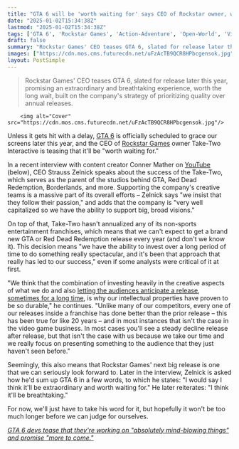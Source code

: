 ```yaml
---
title: "GTA 6 will be 'worth waiting for' says CEO of Rockstar owner, who teases that 'we really focus on presenting something to the audience that they just haven't seen before'"
date: "2025-01-02T15:34:38Z"
lastmod: "2025-01-02T15:34:38Z"
tags: ['GTA 6', 'Rockstar Games', 'Action-Adventure', 'Open-World', 'Video Games']
draft: false
summary: "Rockstar Games' CEO teases GTA 6, slated for release later this year,  promising an extraordinary and breathtaking experience, worth the long wait,  built on the company's strategy of prioritizing quality over annual releases."
images: ["https://cdn.mos.cms.futurecdn.net/uFzAcTB9QCR8HPbcgensok.jpg"]
layout: PostSimple
---
```

> Rockstar Games' CEO teases GTA 6, slated for release later this year,  promising an extraordinary and breathtaking experience, worth the long wait,  built on the company's strategy of prioritizing quality over annual releases.


        <img alt="Cover" src="https://cdn.mos.cms.futurecdn.net/uFzAcTB9QCR8HPbcgensok.jpg"/>
        
Unless it gets hit with a delay, [<u>GTA 6</u>](https://www.gamesradar.com/gta-6-guide/) is officially scheduled to grace our screens later this year, and the CEO of [Rockstar Games](https://www.gamesradar.com/tag/rockstar-games/) owner Take-Two Interactive is teasing that it'll be "worth waiting for."

In a recent interview with content creator Conner Mather on [YouTube](https://www.gamesradar.com/tag/youtube/) (below), CEO Strauss Zelnick speaks about the success of the Take-Two, which serves as the parent of the studios behind GTA, Red Dead Redemption, Borderlands, and more. Supporting the company's creative teams is a massive part of its overall efforts – Zelnick says "we insist that they follow their passion," and adds that the company is "very well capitalized so we have the ability to support big, broad visions."

On top of that, Take-Two hasn't annualized any of its non-sports entertainment franchises, which means that we can't expect to get a brand new GTA or Red Dead Redemption release every year (and don't we know it). This decision means "we have the ability to invest over a long period of time to do something really spectacular, and it's been that approach that really has led to our success," even if some analysts were critical of it at first.

"We think that the combination of investing heavily in the creative aspects of what we do and also [<u>letting the audiences anticipate a release, sometimes for a long time</u>](https://www.gamesradar.com/games/grand-theft-auto/gta-5-dev-says-rockstar-stays-quiet-about-gta-6-on-purpose-because-it-creates-really-cool-theories-from-fans-all-the-developers-over-there-are-geeking-out-about-it-trust-me/), is why our intellectual properties have proven to be so durable," he continues. "Unlike many of our competitors, every one of our releases inside a franchise has done better than the prior release – this has been true for like 20 years – and in most instances that isn't the case in the video game business. In most cases you'll see a steady decline release after release, but that isn't the case with us because we take our time and we really focus on presenting something to the audience that they just haven't seen before." 

Seemingly, this also means that Rockstar Games' next big release is one that we can seriously look forward to. Later in the interview, Zelnick is asked how he'd sum up GTA 6 in a few words, to which he states: "I would say I think it'll be extraordinary and worth waiting for." He later reiterates: "I think it'll be breathtaking."

For now, we'll just have to take his word for it, but hopefully it won't be too much longer before we can judge for ourselves.

[<u><em>GTA 6 devs tease that they're working on "absolutely mind-blowing things" and promise "more to come."</em></u>](https://www.gamesradar.com/games/grand-theft-auto/gta-6-devs-tease-that-theyre-working-on-absolutely-mind-blowing-things-and-promise-more-to-come/)
        